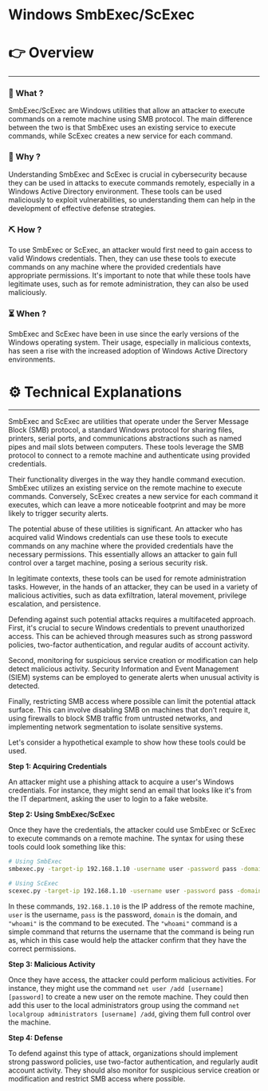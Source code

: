 # Windows SmbExec/ScExec


# 👉 Overview

---

### 👀 What ?

SmbExec/ScExec are Windows utilities that allow an attacker to execute commands on a remote machine using SMB protocol. The main difference between the two is that SmbExec uses an existing service to execute commands, while ScExec creates a new service for each command.


### 🧐 Why ?

Understanding SmbExec and ScExec is crucial in cybersecurity because they can be used in attacks to execute commands remotely, especially in a Windows Active Directory environment. These tools can be used maliciously to exploit vulnerabilities, so understanding them can help in the development of effective defense strategies.


### ⛏️ How ?

To use SmbExec or ScExec, an attacker would first need to gain access to valid Windows credentials. Then, they can use these tools to execute commands on any machine where the provided credentials have appropriate permissions. It's important to note that while these tools have legitimate uses, such as for remote administration, they can also be used maliciously.


### ⏳ When ?

SmbExec and ScExec have been in use since the early versions of the Windows operating system. Their usage, especially in malicious contexts, has seen a rise with the increased adoption of Windows Active Directory environments.


# ⚙️ Technical Explanations

---

SmbExec and ScExec are utilities that operate under the Server Message Block (SMB) protocol, a standard Windows protocol for sharing files, printers, serial ports, and communications abstractions such as named pipes and mail slots between computers. These tools leverage the SMB protocol to connect to a remote machine and authenticate using provided credentials.

Their functionality diverges in the way they handle command execution. SmbExec utilizes an existing service on the remote machine to execute commands. Conversely, ScExec creates a new service for each command it executes, which can leave a more noticeable footprint and may be more likely to trigger security alerts.

The potential abuse of these utilities is significant. An attacker who has acquired valid Windows credentials can use these tools to execute commands on any machine where the provided credentials have the necessary permissions. This essentially allows an attacker to gain full control over a target machine, posing a serious security risk.

In legitimate contexts, these tools can be used for remote administration tasks. However, in the hands of an attacker, they can be used in a variety of malicious activities, such as data exfiltration, lateral movement, privilege escalation, and persistence.

Defending against such potential attacks requires a multifaceted approach. First, it's crucial to secure Windows credentials to prevent unauthorized access. This can be achieved through measures such as strong password policies, two-factor authentication, and regular audits of account activity.

Second, monitoring for suspicious service creation or modification can help detect malicious activity. Security Information and Event Management (SIEM) systems can be employed to generate alerts when unusual activity is detected.

Finally, restricting SMB access where possible can limit the potential attack surface. This can involve disabling SMB on machines that don't require it, using firewalls to block SMB traffic from untrusted networks, and implementing network segmentation to isolate sensitive systems.

Let's consider a hypothetical example to show how these tools could be used.

**Step 1: Acquiring Credentials**

An attacker might use a phishing attack to acquire a user's Windows credentials. For instance, they might send an email that looks like it's from the IT department, asking the user to login to a fake website.

**Step 2: Using SmbExec/ScExec**

Once they have the credentials, the attacker could use SmbExec or ScExec to execute commands on a remote machine. The syntax for using these tools could look something like this:

```bash
# Using SmbExec
smbexec.py -target-ip 192.168.1.10 -username user -password pass -domain domain -command "whoami"

# Using ScExec
scexec.py -target-ip 192.168.1.10 -username user -password pass -domain domain -command "whoami"

```

In these commands, `192.168.1.10` is the IP address of the remote machine, `user` is the username, `pass` is the password, `domain` is the domain, and `"whoami"` is the command to be executed. The `"whoami"` command is a simple command that returns the username that the command is being run as, which in this case would help the attacker confirm that they have the correct permissions.

**Step 3: Malicious Activity**

Once they have access, the attacker could perform malicious activities. For instance, they might use the command `net user /add [username] [password]` to create a new user on the remote machine. They could then add this user to the local administrators group using the command `net localgroup administrators [username] /add`, giving them full control over the machine.

**Step 4: Defense**

To defend against this type of attack, organizations should implement strong password policies, use two-factor authentication, and regularly audit account activity. They should also monitor for suspicious service creation or modification and restrict SMB access where possible.
